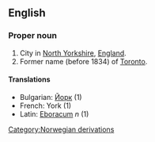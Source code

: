 ==English==

===Proper noun===

# City in [[North Yorkshire]], [[England]].
# Former name (before 1834) of [[Toronto]].

====Translations====

*Bulgarian: [[Йорк]] (1)
*French: York (1)
*Latin: [[Eboracum]] ''n'' (1)
[[Category:Norwegian derivations]]